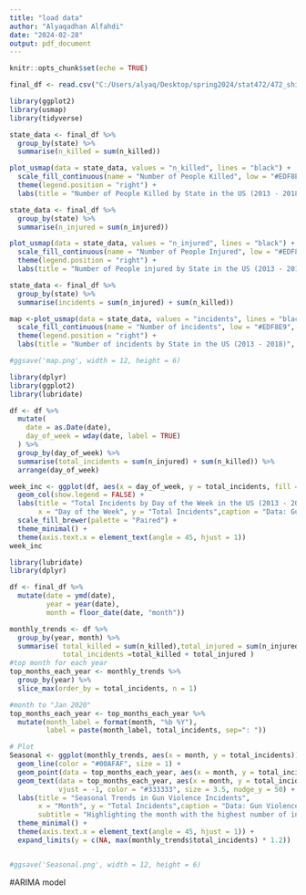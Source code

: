 ```yaml
---
title: "load data"
author: "Alyaqadhan Alfahdi"
date: "2024-02-28"
output: pdf_document
---
```


```r
knitr::opts_chunk$set(echo = TRUE)
```

```r
final_df <- read.csv("C:/Users/alyaq/Desktop/spring2024/stat472/472_shiny/alec/final_df.csv") 
```

```r
library(ggplot2)
library(usmap)
library(tidyverse)

state_data <- final_df %>%
  group_by(state) %>%
  summarise(n_killed = sum(n_killed))

plot_usmap(data = state_data, values = "n_killed", lines = "black") + 
  scale_fill_continuous(name = "Number of People Killed", low = "#EDF8E9", high = "#006D2C") + 
  theme(legend.position = "right") +
  labs(title = "Number of People Killed by State in the US (2013 - 2018)", caption = "Data: Gun Violence Data")

```




```r
state_data <- final_df %>%
  group_by(state) %>%
  summarise(n_injured = sum(n_injured))

plot_usmap(data = state_data, values = "n_injured", lines = "black") + 
  scale_fill_continuous(name = "Number of People Injured", low = "#EDF8E9", high = "#006D2C") + 
  theme(legend.position = "right") +
  labs(title = "Number of People injured by State in the US (2013 - 2018)", caption = "Data: Gun Violence Data")
```






```r


state_data <- final_df %>%
  group_by(state) %>%
  summarise(incidents = sum(n_injured) + sum(n_killed))

map <-plot_usmap(data = state_data, values = "incidents", lines = "black") + 
  scale_fill_continuous(name = "Number of incidents", low = "#EDF8E9", high = "#006D2C") + 
  theme(legend.position = "right") +
  labs(title = "Number of incidents by State in the US (2013 - 2018)", caption = "Data: Gun Violence Data")

#ggsave('map.png', width = 12, height = 6)

```




```r
library(dplyr)
library(ggplot2)
library(lubridate)

df <- df %>%
  mutate(
    date = as.Date(date), 
    day_of_week = wday(date, label = TRUE) 
  ) %>%
  group_by(day_of_week) %>%
  summarise(total_incidents = sum(n_injured) + sum(n_killed)) %>%
  arrange(day_of_week)


```

```r
week_inc <- ggplot(df, aes(x = day_of_week, y = total_incidents, fill = day_of_week)) +
  geom_col(show.legend = FALSE) + 
  labs(title = "Total Incidents by Day of the Week in the US (2013 - 2018)",
       x = "Day of the Week", y = "Total Incidents",caption = "Data: Gun Violence Data" ) +
  scale_fill_brewer(palette = "Paired") +  
  theme_minimal() +
  theme(axis.text.x = element_text(angle = 45, hjust = 1))  
week_inc
```




```r
library(lubridate)
library(dplyr)

df <- final_df %>%
  mutate(date = ymd(date), 
         year = year(date),
         month = floor_date(date, "month")) 

monthly_trends <- df %>%
  group_by(year, month) %>%
  summarise( total_killed = sum(n_killed),total_injured = sum(n_injured),
             total_incidents =total_killed + total_injured )
#top month for each year
top_months_each_year <- monthly_trends %>%
  group_by(year) %>%
  slice_max(order_by = total_incidents, n = 1) 

#month to "Jan 2020"
top_months_each_year <- top_months_each_year %>%
  mutate(month_label = format(month, "%b %Y"),
         label = paste(month_label, total_incidents, sep=": "))

# Plot
Seasonal <- ggplot(monthly_trends, aes(x = month, y = total_incidents)) +
  geom_line(color = "#00AFAF", size = 1) +
  geom_point(data = top_months_each_year, aes(x = month, y = total_incidents), color = "#00B159", size = 3) +
  geom_text(data = top_months_each_year, aes(x = month, y = total_incidents, label = label),
            vjust = -1, color = "#333333", size = 3.5, nudge_y = 50) +
  labs(title = "Seasonal Trends in Gun Violence Incidents",
       x = "Month", y = "Total Incidents",caption = "Data: Gun Violence Data",
       subtitle = "Highlighting the month with the highest number of incidents for each Year") +
  theme_minimal() +
  theme(axis.text.x = element_text(angle = 45, hjust = 1)) +
  expand_limits(y = c(NA, max(monthly_trends$total_incidents) * 1.2))


#ggsave('Seasonal.png', width = 12, height = 6)

```




#ARIMA model





